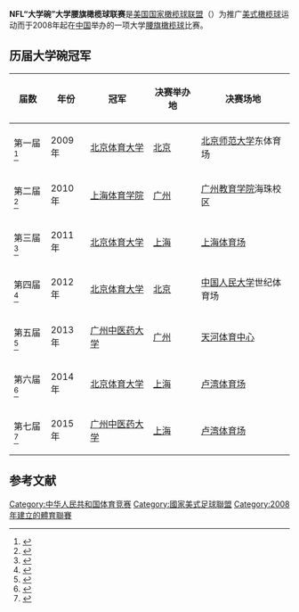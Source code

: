 {{Orphan|time=2016-12-17T12:35:46+00:00}}

'''NFL“大学碗”大学腰旗橄榄球联赛'''是[[美国|美国]][[国家橄榄球联盟|国家橄榄球联盟]]（{{lang|en|NFL}}）为推广[[美式橄榄球|美式橄榄球]]运动而于2008年起在[[中国|中国]]举办的一项大学[[腰旗橄榄球|腰旗橄榄球]]比赛。

== 历届大学碗冠军 ==
{| class="wikitable"
|-
! 届数 !! 年份 !! 冠军 !! 决赛举办地 !! 决赛场地
|-
| 第一届<ref>{{cite web|url=http://media.bsu.edu.cn/pub/bjtydx/xyxw/9919.htm|title=我校“达阵风暴”橄榄球社勇夺“大学碗”全国总冠军|work=北京体育大学|date=2009-06-08|access-date=2016-10-03|archive-url=https://web.archive.org/web/20161220151336/http://media.bsu.edu.cn/pub/bjtydx/xyxw/9919.htm|archive-date=2016-12-20|dead-url=yes}}</ref>|| 2009年 || [[北京体育大学|北京体育大学]] || [[北京|北京]] || [[北京师范大学|北京师范大学]]东体育场
|-
| 第二届<ref>{{cite web|url=http://edu.ifeng.com/gundong/detail_2010_12/08/3396975_0.shtml|title=上海体院夺得NFL大学碗|date=2010-12-08|work=凤凰网|access-date=2016-10-03|archive-url=https://web.archive.org/web/20161220183209/http://edu.ifeng.com/gundong/detail_2010_12/08/3396975_0.shtml|archive-date=2016-12-20|dead-url=yes}}</ref>|| 2010年 || [[上海体育学院|上海体育学院]] || [[广州|广州]] || [[广州教育学院|广州教育学院]]海珠校区
|-
| 第三届<ref>{{cite web|url=http://sports.sina.com.cn/o/nfl/2011-11-29/12105848710.shtml|title=NFL大学腰旗橄榄球冠军落定 北京体育大学二度夺魁|date=2011-11-29|work=新浪体育|accessdate=2016-10-03|archive-date=2016-12-20|archive-url=https://web.archive.org/web/20161220182402/http://sports.sina.com.cn/o/nfl/2011-11-29/12105848710.shtml|dead-url=no}}</ref>|| 2011年 || [[北京体育大学|北京体育大学]] || [[上海|上海]] || [[上海体育场|上海体育场]]
|-
| 第四届<ref>{{cite web|url=http://sports.sina.com.cn/o/nfl/2012-11-20/09076303085.shtml|title=大学碗腰旗橄榄球联赛落幕 北体大有惊无险卫冕|date=2012-11-20|work=新浪体育|accessdate=2016-10-03|archive-date=2016-12-20|archive-url=https://web.archive.org/web/20161220182132/http://sports.sina.com.cn/o/nfl/2012-11-20/09076303085.shtml|dead-url=no}}</ref>|| 2012年 || [[北京体育大学|北京体育大学]] || [[北京|北京]] || [[中国人民大学|中国人民大学]]世纪体育场
|-
| 第五届<ref>{{cite web|url=http://tyjk.gzucm.edu.cn/info/1065/1103.htm|title=我校橄榄球队获2013年NFL中国大学生腰旗橄榄球联赛全国冠军|work=广州中医药大学体育健康学院|access-date=2016-10-03|archive-url=https://web.archive.org/web/20161220150515/http://tyjk.gzucm.edu.cn/info/1065/1103.htm|archive-date=2016-12-20|dead-url=yes}}</ref>|| 2013年 || [[广州中医药大学|广州中医药大学]] || [[广州|广州]] || [[天河体育中心|天河体育中心]]
|-
| 第六届<ref>{{cite web|url=http://sports.163.com/14/1124/17/ABR6BP2J00051CAQ.html|title=北体大夺NFL大学碗冠军 前超级碗冠军为其颁奖|date=2014-11-24|work=网易新闻|access-date=2016-10-03|archive-url=https://web.archive.org/web/20161220183737/http://sports.163.com/14/1124/17/ABR6BP2J00051CAQ.html|archive-date=2016-12-20|dead-url=yes}}</ref>|| 2014年 || [[北京体育大学|北京体育大学]] || [[上海|上海]] || [[卢湾体育场|卢湾体育场]]
|-
| 第七届<ref>{{cite web|url=http://www.chinanews.com/ty/2015/11-22/7635791.shtml|title=超级碗巨星亲临NFL中国腰旗橄榄球全国总决赛|date=2015-11-22|work=中国新闻网|accessdate=2016-10-03|archive-date=2015-11-25|archive-url=https://web.archive.org/web/20151125185516/http://www.chinanews.com/ty/2015/11-22/7635791.shtml|dead-url=no}}</ref>|| 2015年 || [[广州中医药大学|广州中医药大学]] || [[上海|上海]] || [[卢湾体育场|卢湾体育场]]
|}

== 参考文献 ==
{{reflist}}

[[Category:中华人民共和国体育竞赛|Category:中华人民共和国体育竞赛]]
[[Category:國家美式足球聯盟|Category:國家美式足球聯盟]]
[[Category:2008年建立的體育聯賽|Category:2008年建立的體育聯賽]]